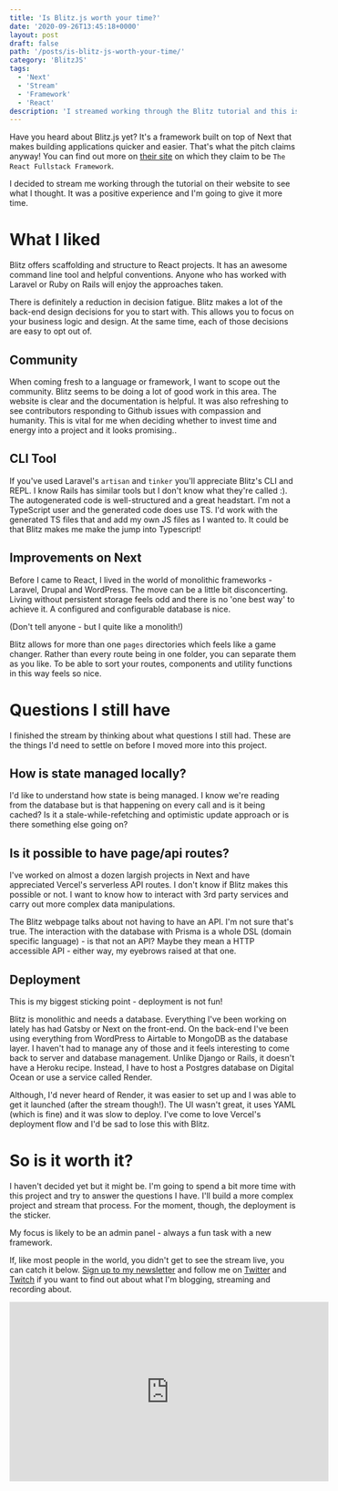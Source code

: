 ```yaml
---
title: 'Is Blitz.js worth your time?'
date: '2020-09-26T13:45:18+0000'
layout: post
draft: false
path: '/posts/is-blitz-js-worth-your-time/'
category: 'BlitzJS'
tags:
  - 'Next'
  - 'Stream'
  - 'Framework'
  - 'React'
description: 'I streamed working through the Blitz tutorial and this is what I found.'
---
```


Have you heard about Blitz.js yet? It's a framework built on top of Next that makes building applications quicker and easier. That's what the pitch claims anyway! You can find out more on [their site](https://blitzjs.com/) on which they claim to be `The React Fullstack Framework`.

I decided to stream me working through the tutorial on their website to see what I thought. It was a positive experience and I'm going to give it more time.

# What I liked

Blitz offers scaffolding and structure to React projects. It has an awesome command line tool and helpful conventions. Anyone who has worked with Laravel or Ruby on Rails will enjoy the approaches taken.

There is definitely a reduction in decision fatigue. Blitz makes a lot of the back-end design decisions for you to start with. This allows you to focus on your business logic and design. At the same time, each of those decisions are easy to opt out of.

## Community

When coming fresh to a language or framework, I want to scope out the community. Blitz seems to be doing a lot of good work in this area. The website is clear and the documentation is helpful. It was also refreshing to see contributors responding to Github issues with compassion and humanity. This is vital for me when deciding whether to invest time and energy into a project and it looks promising..

## CLI Tool

If you've used Laravel's `artisan` and `tinker` you'll appreciate Blitz's CLI and REPL. I know Rails has similar tools but I don't know what they're called :). The autogenerated code is well-structured and a great headstart. I'm not a TypeScript user and the generated code does use TS. I'd work with the generated TS files that and add my own JS files as I wanted to. It could be that Blitz makes me make the jump into Typescript!

## Improvements on Next

Before I came to React, I lived in the world of monolithic frameworks - Laravel, Drupal and WordPress. The move can be a little bit disconcerting. Living without persistent storage feels odd and there is no 'one best way' to achieve it. A configured and configurable database is nice.

(Don't tell anyone - but I quite like a monolith!)

Blitz allows for more than one `pages` directories which feels like a game changer. Rather than every route being in one folder, you can separate them as you like. To be able to sort your routes, components and utility functions in this way feels so nice.

# Questions I still have

I finished the stream by thinking about what questions I still had. These are the things I'd need to settle on before I moved more into this project.

## How is state managed locally?

I'd like to understand how state is being managed. I know we're reading from the database but is that happening on every call and is it being cached? Is it a stale-while-refetching and optimistic update approach or is there something else going on?

## Is it possible to have page/api routes?

I've worked on almost a dozen largish projects in Next and have appreciated Vercel's serverless API routes. I don't know if Blitz makes this possible or not. I want to know how to interact with 3rd party services and carry out more complex data manipulations.

The Blitz webpage talks about not having to have an API. I'm not sure that's true. The interaction with the database with Prisma is a whole DSL (domain specific language) - is that not an API? Maybe they mean a HTTP accessible API - either way, my eyebrows raised at that one.

## Deployment

This is my biggest sticking point - deployment is not fun!

Blitz is monolithic and needs a database. Everything I've been working on lately has had Gatsby or Next on the front-end. On the back-end I've been using everything from WordPress to Airtable to MongoDB as the database layer. I haven't had to manage any of those and it feels interesting to come back to server and database management. Unlike Django or Rails, it doesn't have a Heroku recipe. Instead, I have to host a Postgres database on Digital Ocean or use a service called Render.

Although, I'd never heard of Render, it was easier to set up and I was able to get it launched (after the stream though!). The UI wasn't great, it uses YAML (which is fine) and it was slow to deploy. I've come to love Vercel's deployment flow and I'd be sad to lose this with Blitz.

# So is it worth it?

I haven't decided yet but it might be. I'm going to spend a bit more time with this project and try to answer the questions I have. I'll build a more complex project and stream that process. For the moment, though, the deployment is the sticker.

My focus is likely to be an admin panel - always a fun task with a new framework.

If, like most people in the world, you didn't get to see the stream live, you can catch it below. [Sign up to my newsletter](https://kevincunningham.co.uk/newsletter) and follow me on [Twitter](https://www.twitter.com/dolearning) and [Twitch](https://twitch.tv/dolearning) if you want to find out about what I'm blogging, streaming and recording about.

<iframe width="560" height="315" src="https://www.youtube.com/embed/PojjHo2gczQ" frameBorder="0" allow="accelerometer; autoplay; clipboard-write; encrypted-media; gyroscope; picture-in-picture" allowFullScreen
></iframe>
